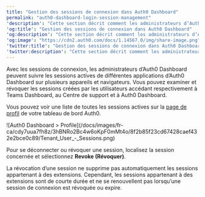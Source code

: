 ```yaml
---
title: "Gestion des sessions de connexion dans Auth0 Dashboard"
permalink: "auth0-dashboard-login-session-management"
'description': "Cette section décrit comment les administrateurs d’Auth0 Dashboard peuvent afficher et révoquer les sessions de connexion."
'og:title': "Gestion des sessions de connexion dans Auth0 Dashboard"
'og:description': "Cette section décrit comment les administrateurs d’Auth0 Dashboard peuvent afficher et révoquer les sessions de connexion."
'og:image': "https://cdn2.auth0.com/docs/1.14567.0/img/share-image.png"
'twitter:title': "Gestion des sessions de connexion dans Auth0 Dashboard"
'twitter:description': "Cette section décrit comment les administrateurs d’Auth0 Dashboard peuvent afficher et révoquer les sessions de connexion."
---
```


Avec les sessions de connexion, les administrateurs d’<Tooltip href="/docs/docs/fr-ca/glossary?term=auth0-dashboard" tip="Auth0 Dashboard
Principal produit d’Auth0 pour configurer vos services." cta="Voir le glossaire">Auth0 Dashboard</Tooltip> peuvent suivre les sessions actives de différentes applications d’Auth0 Dashboard sur plusieurs appareils et navigateurs. Vous pouvez examiner et révoquer les sessions créées par les utilisateurs accédant respectivement à Teams Dashboard, au Centre de support et à Auth0 Dashboard.

Vous pouvez voir une liste de toutes les sessions actives sur la [page de profil](https://manage.auth0.com/#/profile/sessions) de votre tableau de bord Auth0.

<Frame>![Auth0 Dashboard > Profile](/docs/images/fr-ca/cdy7uua7fh8z/3hBNRo2Bc4w6oKpF0mMt4o/8f2b85f23cd67428caef432e2bce0c89/Tenant_User_-_Sessions.png)</Frame>

Pour se déconnecter ou révoquer une session, localisez la session concernée et sélectionnez **Revoke (Révoquer)**.

<Callout icon="file-lines" color="#0EA5E9" iconType="regular">

La révocation d’une session ne supprime pas automatiquement les sessions appartenant à des extensions. Cependant, les sessions appartenant à des extensions sont de courte durée et ne se renouvellent pas lorsqu’une session de connexion est révoquée ou expire.

</Callout>

